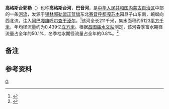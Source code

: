 '''高格斯台郭勒'''（{{mong|m=ᠭᠣᠭᠣᠰᠣᠳᠠᠢ<br />ᠵᠢᠡ<br />ᠭᠣᠤᠯ}}{{noteTag|1=根据景区指示牌上的蒙文拼写，仅供参考。}}）也称'''高格斯台河'''，'''巴音河'''，是[[中华人民共和国|中华人民共和国]][[内蒙古自治区|内蒙古自治区]]中部的一条[[河流|河流]]，发源于[[锡林郭勒盟|锡林郭勒盟]][[正蓝旗|正蓝旗]]东北[[赛音呼都嘎苏木|赛音呼都嘎苏木]]园旦子山东南，蜿蜒向西北流，注入[[阿巴嘎旗|阿巴嘎旗]][[呼尔查干淖尔|呼尔查干淖尔]]。<ref name="中国河湖大典">{{cite book zh |author=《[[中国河湖大典|中国河湖大典]]》编纂委员会 |title=《中国河湖大典·西北诸河卷》 |format=M |edition=1 |location=北京 |publisher=中国水利水电出版社 |date=2014年8月 |pages=76页 |id= ISBN 978-7-5170-2566-5}}</ref>该河全长211千米，集水面积约5123[[平方千米|平方千米]]，年均径流量约为0.439亿[[立方米|立方米]]。根据[[昌图庙水文站|昌图庙水文站]]测定，该河春季富水期径流量占全年的50.1%，冬季枯水期径流量占全年的0.8%。<ref>{{cite book|author=马秀峰等|title=《西北内陆河区水旱灾害》|year=1999|publisher=黄河水利出版社|location=郑州|isbn=7-80621-267-1}}</ref>
==备注==
{{noteFoot}}
== 参考资料 ==
{{reflist}}

[[Category:内蒙古河流|G]]